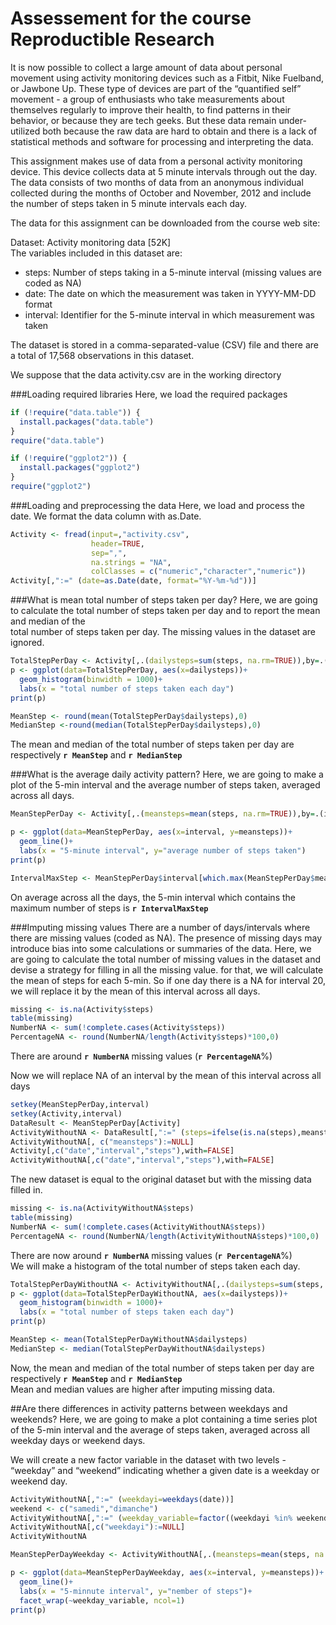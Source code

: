 
# Assessement for the course Reproductible Research 

It is now possible to collect a large amount of data about personal movement using activity monitoring devices such as a   Fitbit, Nike Fuelband, or Jawbone Up. These type of devices are part of the "quantified self" movement - a group of   enthusiasts who take measurements about themselves regularly to improve their health, to find patterns in their behavior, or   because they are tech geeks. But these data remain under-utilized both because the raw data are hard to obtain and there   is a lack of statistical methods and software for processing and interpreting the data.  
  
This assignment makes use of data from a personal activity monitoring device. This device collects data at 5 minute   intervals through out the day. The data consists of two months of data from an anonymous individual collected during the   months of October and November, 2012 and include the number of steps taken in 5 minute intervals each day.  
  
The data for this assignment can be downloaded from the course web site:  
  
Dataset: Activity monitoring data [52K]  
The variables included in this dataset are:  
  
- steps: Number of steps taking in a 5-minute interval (missing values are coded as NA)  
- date: The date on which the measurement was taken in YYYY-MM-DD format  
- interval: Identifier for the 5-minute interval in which measurement was taken  

The dataset is stored in a comma-separated-value (CSV) file and there are a total of 17,568 observations in this dataset.      
  
We suppose that the data activity.csv are in the working directory

###Loading required libraries
Here, we load the required packages
```r
if (!require("data.table")) {
  install.packages("data.table")
}
require("data.table")

if (!require("ggplot2")) {
  install.packages("ggplot2")
}
require("ggplot2")
```
###Loading and preprocessing the data
Here, we load and process the date. We format the data column with as.Date.
```r
Activity <- fread(input=,"activity.csv",
                  header=TRUE,
                  sep=",",
                  na.strings = "NA",
                  colClasses = c("numeric","character","numeric"))
Activity[,":=" (date=as.Date(date, format="%Y-%m-%d"))]
```
###What is mean total number of steps taken per day?
Here, we are going to calculate the total number of steps taken per day and to report the mean and median of the  
total number of steps taken per day. The missing values in the dataset are ignored.
```r
TotalStepPerDay <- Activity[,.(dailysteps=sum(steps, na.rm=TRUE)),by=.(date)]
p <- ggplot(data=TotalStepPerDay, aes(x=dailysteps))+
  geom_histogram(binwidth = 1000)+
  labs(x = "total number of steps taken each day")
print(p)

MeanStep <- round(mean(TotalStepPerDay$dailysteps),0)
MedianStep <-round(median(TotalStepPerDay$dailysteps),0)
```
The mean and median of the total number of steps taken per day are respectively **`r MeanStep`** and **`r MedianStep`**

###What is the average daily activity pattern?
Here, we are going to make a plot of the 5-min interval and the average number of steps taken, averaged across all days.
```r
MeanStepPerDay <- Activity[,.(meansteps=mean(steps, na.rm=TRUE)),by=.(interval)]

p <- ggplot(data=MeanStepPerDay, aes(x=interval, y=meansteps))+
  geom_line()+
  labs(x = "5-minute interval", y="average number of steps taken")
print(p)

IntervalMaxStep <- MeanStepPerDay$interval[which.max(MeanStepPerDay$meansteps)]
```
On average across all the days, the 5-min interval which contains the maximum number of steps is **`r IntervalMaxStep`**  

###Imputing missing values
There are a number of days/intervals where there are missing values (coded as NA). The presence of missing days may introduce bias into some calculations or summaries of the data.
Here, we are going to calculate the total number of missing values in the dataset and devise a strategy for filling in all the missing value. for that, we will calculate the mean of steps for each 5-min. So if one day there is a NA for interval 20, we will replace it by the mean of this interval across all days.  
```r
missing <- is.na(Activity$steps)
table(missing)
NumberNA <- sum(!complete.cases(Activity$steps))
PercentageNA <- round(NumberNA/length(Activity$steps)*100,0)
```
There are around **`r NumberNA`** missing values (**`r PercentageNA`**%)  
    
Now we will replace NA of an interval by the mean of this interval across all days

```r
setkey(MeanStepPerDay,interval)
setkey(Activity,interval)
DataResult <- MeanStepPerDay[Activity]
ActivityWithoutNA <- DataResult[,":=" (steps=ifelse(is.na(steps),meansteps,steps))]
ActivityWithoutNA[, c("meansteps"):=NULL]
Activity[,c("date","interval","steps"),with=FALSE]
ActivityWithoutNA[,c("date","interval","steps"),with=FALSE]
```
The new dataset is equal to the original dataset but with the missing data filled in.

```r
missing <- is.na(ActivityWithoutNA$steps)
table(missing)
NumberNA <- sum(!complete.cases(ActivityWithoutNA$steps))
PercentageNA <- round(NumberNA/length(ActivityWithoutNA$steps)*100,0)
```
There are now around **`r NumberNA`** missing values (**`r PercentageNA`**%)  
We will make a histogram of the total number of steps taken each day.
```r
TotalStepPerDayWithoutNA <- ActivityWithoutNA[,.(dailysteps=sum(steps, na.rm=TRUE)),by=.(date)]
p <- ggplot(data=TotalStepPerDayWithoutNA, aes(x=dailysteps))+
  geom_histogram(binwidth = 1000)+
  labs(x = "total number of steps taken each day")
print(p)

MeanStep <- mean(TotalStepPerDayWithoutNA$dailysteps)
MedianStep <- median(TotalStepPerDayWithoutNA$dailysteps)
```
Now, the mean and median of the total number of steps taken per day are respectively **`r MeanStep`** and **`r MedianStep`**  
Mean and median values are higher after imputing missing data.

##Are there differences in activity patterns between weekdays and weekends?
Here, we are going to make a plot containing a time series plot of the 5-min interval and the average of steps taken, averaged across all weekday days or weekend days.

We will create a new factor variable in the dataset with two levels - "weekday" and "weekend" indicating whether a given date is a weekday or weekend day.
```r
ActivityWithoutNA[,":=" (weekdayi=weekdays(date))]
weekend <- c("samedi","dimanche")
ActivityWithoutNA[,":=" (weekday_variable=factor((weekdayi %in% weekend), levels=c(TRUE,FALSE),labels=c("weekday","weekend")))]
ActivityWithoutNA[,c("weekdayi"):=NULL]
ActivityWithoutNA
```
```r
MeanStepPerDayWeekday <- ActivityWithoutNA[,.(meansteps=mean(steps, na.rm=TRUE)),by=.(interval, weekday_variable)]

p <- ggplot(data=MeanStepPerDayWeekday, aes(x=interval, y=meansteps))+
  geom_line()+
  labs(x = "5-minnute interval", y="nember of steps")+
  facet_wrap(~weekday_variable, ncol=1)
print(p)
```

